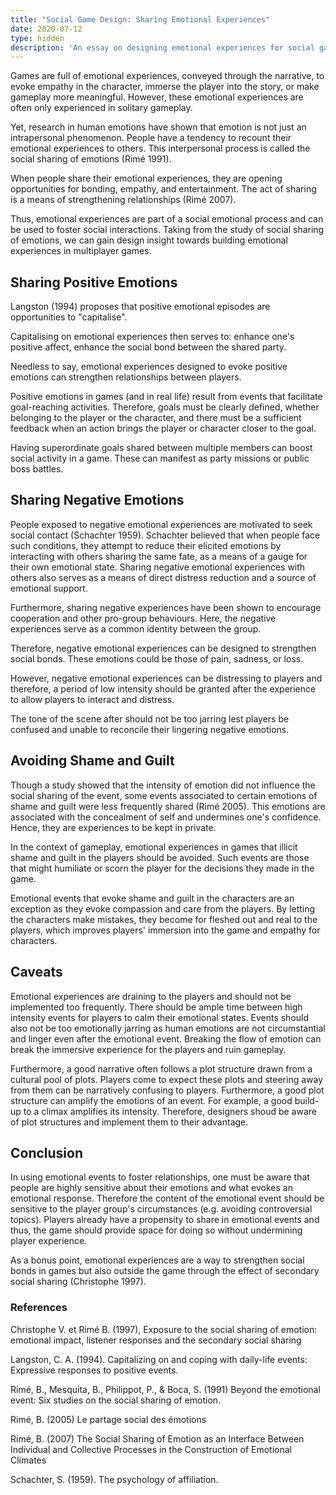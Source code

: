 ```yaml
---
title: "Social Game Design: Sharing Emotional Experiences"
date: 2020-07-12
type: hidden
description: 'An essay on designing emotional experiences for social games'
---
```


Games are full of emotional experiences, conveyed through the narrative, to evoke empathy in the character, immerse the player into the story, or make gameplay more meaningful. However, these emotional experiences are often only experienced in solitary gameplay.

Yet, research in human emotions have shown that emotion is not just an intrapersonal phenomenon. People have a tendency to recount their emotional experiences to others. This interpersonal process is called the social sharing of emotions (Rimé 1991).

When people share their emotional experiences, they are opening opportunities for bonding, empathy, and entertainment. The act of sharing is a means of strengthening relationships (Rimé 2007). 

Thus, emotional experiences are part of a social emotional process and can be used to foster social interactions. Taking from the study of social sharing of emotions, we can gain design insight towards building emotional experiences in multiplayer games.

## Sharing Positive Emotions

Langston (1994) proposes that positive emotional episodes are opportunities to "capitalise".

Capitalising on emotional experiences then serves to: enhance one's positive affect, enhance the social bond between the shared party.

Needless to say, emotional experiences designed to evoke positive emotions can strengthen relationships between players.

Positive emotions in games (and in real life) result from events that facilitate goal-reaching activities. Therefore, goals must be clearly defined, whether belonging to the player or the character, and there must be a sufficient feedback when an action brings the player or character closer to the goal.

Having superordinate goals shared between multiple members can boost social activity in a game. These can manifest as party missions or public boss battles.

## Sharing Negative Emotions

People exposed to negative emotional experiences are motivated to seek social contact (Schachter 1959). Schachter believed that when people face such conditions, they attempt to reduce their elicited emotions by interacting with others sharing the same fate, as a means of a gauge for their own emotional state. Sharing negative emotional experiences with others also serves as a means of direct distress reduction and a source of emotional support.

Furthermore, sharing negative experiences have been shown to encourage cooperation and other pro-group behaviours. Here, the negative experiences serve as a common identity between the group.

Therefore, negative emotional experiences can be designed to strengthen social bonds. These emotions could be those of pain, sadness, or loss.

However, negative emotional experiences can be distressing to players and therefore, a period of low intensity should be granted after the experience to allow players to interact and distress.

The tone of the scene after should not be too jarring lest players be confused and unable to reconcile their lingering negative emotions.

## Avoiding Shame and Guilt

Though a study showed that the intensity of emotion did not influence the social sharing of the event, some events associated to certain emotions of shame and guilt were less frequently shared (Rimé 2005). This emotions are associated with the concealment of self and undermines one's confidence. Hence, they are experiences to be kept in private.

In the context of gameplay, emotional experiences in games that illicit shame and guilt in the players should be avoided. Such events are those that might humiliate or scorn the player for the decisions they made in the game.

Emotional events that evoke shame and guilt in the characters are an exception as they evoke compassion and care from the players. By letting the characters make mistakes, they become for fleshed out and real to the players, which improves players' immersion into the game and empathy for characters.

## Caveats

Emotional experiences are draining to the players and should not be implemented too frequently. There should be ample time between high intensity events for players to calm their emotional states. Events should also not be too emotionally jarring as human emotions are not circumstantial and linger even after the emotional event. Breaking the flow of emotion can break the immersive experience for the players and ruin gameplay.

Furthermore, a good narrative often follows a plot structure drawn from a cultural pool of plots. Players come to expect these plots and steering away from them can be narratively confusing to players. Furthermore, a good plot structure can amplify the emotions of an event. For example, a good build-up to a climax amplifies its intensity. Therefore, designers shoud be aware of plot structures and implement them to their advantage.

## Conclusion

In using emotional events to foster relationships, one must be aware that people are highly sensitive about their emotions and what evokes an emotional response. Therefore the content of the emotional event should be sensitive to the player group's circumstances (e.g. avoiding controversial topics). Players already have a propensity to share in emotional events and thus, the game should provide space for doing so without undermining player experience.

As a bonus point, emotional experiences are a way to strengthen social bonds in games but also outside the game through the effect of secondary social sharing (Christophe 1997).

### References

Christophe V. et Rimé B. (1997), Exposure to the social sharing of emotion: emotional impact, listener responses and the secondary social sharing

Langston, C. A. (1994). Capitalizing on and coping with daily-life events: Expressive responses to positive events.

Rimé, B., Mesquita, B., Philippot, P., & Boca, S. (1991) Beyond the emotional event: Six studies on the social sharing of emotion.

Rimé, B. (2005) Le partage social des émotions

Rimé, B. (2007) The Social Sharing of Emotion as an Interface Between Individual and Collective Processes in the Construction of Emotional Climates

Schachter, S. (1959). The psychology of affiliation.